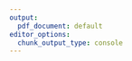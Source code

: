 ```yaml
---
output:
  pdf_document: default
editor_options:
  chunk_output_type: console
---
```


<!--
If you feel it necessary to include an appendix, put it in 61-appendix-a.rmd or later.
This file is needed to let R Markdown know that files after it are appendixes.
If you do not want an appendix, delete all the `6x-appendix-x.rmd` files
-->

\appendix

